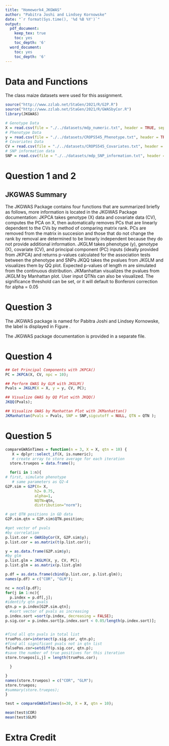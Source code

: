```yaml
---
title: "Homework4_JKGWAS"
author: "Pabitra Joshi and Lindsey Kornowske"
date: "`r format(Sys.time(), '%d %B %Y')`"
output:
  pdf_document:
    keep_tex: true
    toc: yes
    toc_depth: '6'
  word_document:
    toc: yes
    toc_depth: '6'
---
```


\begin{figure*}[htbp]
\begin{center}
\includegraphics[width = 0.5\textwidth]{JKGWAS_logo.png}
\end{center}
\end{figure*}

# Data and Functions

The class maize datasets were used for this assignment.

```r
source("http://www.zzlab.net/StaGen/2021/R/G2P.R")
source("http://www.zzlab.net/StaGen/2021/R/GWASbyCor.R")
library(JKGWAS)

# Genotype Data
X = read.csv(file = "./../datasets/mdp_numeric.txt", header = TRUE, sep ="");
# Phenotype Data
y = read.csv(file = "./../datasets/CROPS545_Phenotype.txt", header = TRUE, sep = "");
# Covariates Data
CV = read.csv(file = "./../datasets/CROPS545_Covariates.txt", header = TRUE, sep = "");
# SNP information data
SNP = read.csv(file = "./../datasets/mdp_SNP_information.txt", header = TRUE, sep = "");

```

# Question 1 and 2
\textbf{(1)	The package should contain at least three input: y, X , and C that are R objects of numeric data frame. Their dimensions are n by 1, n by m, and n by t corresponding to phenotype, genotype and covariate data, where n is number of individuals, m is number of markers, and t is number of covariates. The function should return probability values with dimension of 1 by m for the association tests between phenotype and markers. Markers are tested one at a time with covariates in C included as covariates (15 points).
(2)	The package should perform PCA and incorporate PCs as cofactors for GWAS.  Your package should also automatically exclude the PCs that are in linear dependent to the covariates provided by users. (25 points).}

## JKGWAS Summary

The JKGWAS Package contains four functions that are summarized briefly as follows, more information is located in the JKGWAS Package documentation: \par
\textbullet JKPCA takes genotype (X) data and covariate data (CV), computes the PCA on X, then automatically removes PCs that are linearly dependent to the CVs by method of comparing matrix rank. PCs are removed from the matrix in succesion and those that do not change the rank by removal are determined to be linearly independent because they do not provide additional information. \par
\textbullet JKGLM takes phenotype (y), genotype (X), covariate (CV), and principal component (PC) inputs (ideally provided from JKPCA) and returns p-values calculated for the association tests between the phenotype and SNPs \par
\textbullet JKQQ takes the pvalues from JKGLM and visualizes them by QQ plot. Expected p-values of length m are simulated from the continuous distribution.\par
\textbullet JKManhattan visualizes the pvalues from JKGLM by Manhattan plot. User input QTNs can also be visualized. The significance threshold can be set, or it will default to Bonferoni correction for alpha = 0.05 \par



# Question 3

\textbf{(3)	Develop a user manual and tutorials. Name your package and create a logo. (20 points).}

The JKGWAS package is named for Pabitra Joshi and Lindsey Kornowske, the label is displayed in Figure \ref{fig:logo}.

\begin{figure*}[htbp]
\begin{center}
\includegraphics[width = 0.3\textwidth]{JKGWAS_logo.png}
  \caption{JKGWAS Package Logo}
  \label{fig:logo}
\end{center}
\end{figure*}

The JKGWAS package documentation is provided in a separate file.

# Question 4

\textbf{(4)	Perform GWAS on the data provided or your own data which must contain cofactors (15 points).}

```r
## Get Principal Components with JKPCA()
PC = JKPCA(X, CV, npc = 10);

## Perform GWAS by GLM with JKGLM()
Pvals = JKGLM(X = X, y = y, CV, PC);

## Visualize GWAS by QQ Plot with JKQQ()
JKQQ(Pvals);

## Visualize GWAS by Manhattan Plot with JKManhattan()
JKManhattan(Pvals = Pvals, SNP = SNP,sigcutoff = NULL, QTN = QTN );

```
# Question 5

\textbf{(5)	Demonstrate that your method is superior to the competing method (GWASbyCor) through simulation with at least 30 replicates (25 points).}

```r
compareGWASnTimes = function(n = 3, X = X, qtn = 10) {
   X = dplyr::select_if(X, is.numeric);
   # create array to store average for each iteration
  store.truepos = data.frame();

  for(i in 1:n){
# first, simulate phenotype
   # same parameters as Q2-4
G2P.sim = G2P(X= X,
             h2= 0.75,
             alpha=1,
             NQTN=qtn,
             distribution="norm");

# get QTN positions in GD data
G2P.sim.qtn = G2P.sim$QTN.position;

#get vector of pvals
#by correlation
p.list.cor = GWASbyCor(X, G2P.sim$y);
p.list.cor = as.matrix(t(p.list.cor));

y = as.data.frame(G2P.sim$y);
#by glm
p.list.glm = JKGLM(X, y, CV, PC);
p.list.glm = as.matrix(p.list.glm)

p.df = as.data.frame(cbind(p.list.cor, p.list.glm));
names(p.df) = c("COR", "GLM");

nc = ncol(p.df);
for(j in 1:nc){
  p.index = p.df[,j];
#identify qtn pvals
qtn.p = p.index[G2P.sim.qtn];
  #sort vector of pvals as increasing
p.index.sort =sort(p.index, decreasing = FALSE);
p.sig.cor = p.index.sort[p.index.sort < 0.05/length(p.index.sort)];


#find all qtn pvals in total list
truePos.cor=intersect(p.sig.cor, qtn.p);
#find all significant pvals not in qtn list
falsePos.cor=setdiff(p.sig.cor, qtn.p);
#save the number of true positives for this iteration
store.truepos[i,j] = length(truePos.cor);

  }

}
names(store.truepos) = c("COR", "GLM");
store.truepos;
#summary(store.truepos);
}

test = compareGWASnTimes(n=30, X = X, qtn = 10);

mean(test$COR)
mean(test$GLM)
```



# Extra Credit

\textbf{(6)	Demonstrate that your package is better than BLINK C version (http://zzlab.net/blink) on either statistical power or speed (25 points). }

```r
```

